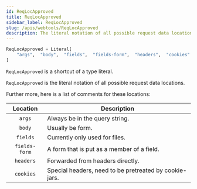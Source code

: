 ```yaml
---
id: ReqLocApproved
title: ReqLocApproved
sidebar_label: ReqLocApproved
slug: /apis/webtools/ReqLocApproved
description: The literal notation of all possible request data locations.
---
```



<APITopBar type="type" source="webtools.ReqLocApproved" />

```python
ReqLocApproved = Literal[
    "args",  "body",  "fields",  "fields-form",  "headers",  "cookies"
]
```

`ReqLocApproved` is a shortcut of a type literal.

`ReqLocApproved` is the literal notation of all possible request data locations.

Further more, here is a list of comments for these locations:

|   Location    | <center>Description</center>                           |
| :-----------: | :----------------------------------------------------- |
|    `args`     | Always be in the query string.                         |
|    `body`     | Usually be form.                                       |
|   `fields`    | Currently only used for files.                         |
| `fields-form` | A form that is put as a member of a field.             |
|   `headers`   | Forwarded from headers directly.                       |
|   `cookies`   | Special headers, need to be pretreated by cookie-jars. |
